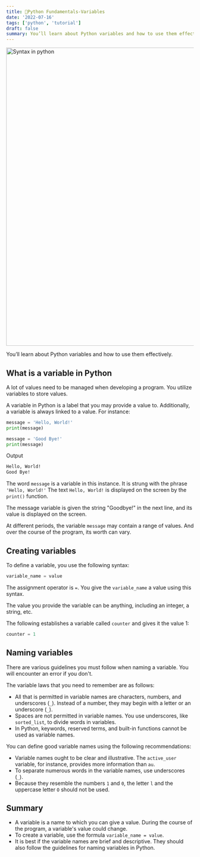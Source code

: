 ```yaml
---
title: 🐍Python Fundamentals-Variables
date: '2022-07-16'
tags: ['python', 'tutorial']
draft: false
summary: You’ll learn about Python variables and how to use them effectively.
---
```


<div className="grid place-items-center">
  <img
    className="inline rounded-lg"
    src="https://raw.githubusercontent.com/fiqgant/fiqlab/main/public/static/images/blog/python_syntax_sample.png"
    alt="Syntax in python"
    width="800"
    height="800"
  />
</div>

You’ll learn about Python variables and how to use them effectively.

## What is a variable in Python
A lot of values need to be managed when developing a program. You utilize variables to store values.

A variable in Python is a label that you may provide a value to. Additionally, a variable is always linked to a value. For instance:

```python
message = 'Hello, World!'
print(message)

message = 'Good Bye!'
print(message)
```

Output

```bash
Hello, World!
Good Bye!
```

The word `message` is a variable in this instance. It is strung with the phrase `'Hello, World!'` The text `Hello, World!` is displayed on the screen by the `print()` function.

The message variable is given the string "Goodbye!" in the next line, and its value is displayed on the screen.

At different periods, the variable `message` may contain a range of values. And over the course of the program, its worth can vary.

## Creating variables
To define a variable, you use the following syntax:

```python
variable_name = value
```
The assignment operator is `=`. You give the `variable_name` a value using this syntax.

The value you provide the variable can be anything, including an integer, a string, etc.

The following establishes a variable called `counter` and gives it the value 1:

```python
counter = 1
```

## Naming variables
There are various guidelines you must follow when naming a variable. You will encounter an error if you don't.

The variable laws that you need to remember are as follows:
- All that is permitted in variable names are characters, numbers, and underscores (`_`). Instead of a number, they may begin with a letter or an underscore (`_`).
- Spaces are not permitted in variable names. You use underscores, like `sorted_list`, to divide words in variables.
- In Python, keywords, reserved terms, and built-in functions cannot be used as variable names.

You can define good variable names using the following recommendations:
- Variable names ought to be clear and illustrative. The `active_user` variable, for instance, provides more information than `au`.
- To separate numerous words in the variable names, use underscores (`_`).
- Because they resemble the numbers `1` and `0`, the letter `l` and the uppercase letter `O` should not be used.

## Summary 
- A variable is a name to which you can give a value. During the course of the program, a variable's value could change.
- To create a variable, use the formula `variable_name = value`.
- It is best if the variable names are brief and descriptive. They should also follow the guidelines for naming variables in Python.